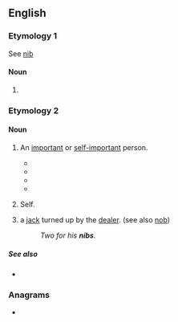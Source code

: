 ==English==

===Etymology 1===
See [[nib]]

====Noun====
{{head|en|noun plural form}}

# {{plural of|nib|lang=en}}

===Etymology 2===
{{etystub|en}}

====Noun====
{{en-noun|nibs}}

# {{lb|en|slang|UK|after possessive pronoun}} An [[important]] or [[self-important]] person.
#* {{quote-journal|lang=en|journal=The Century‎|title=The Secret|author=Robert Nichols|page=734|year=1919|passage=Vera, you are a gleam of brilliant modernity in our dim old cave of antiques — and their '''nibs''', our ancestors." Peter waved disrespectfully to the portrait}}
#* {{quote-book|lang=en|title=Banner bearers: tales of the suffrage campaigns‎|page=345|author=Oreola Williams Haskell|coauthors=Ida Husted Harper|year=1920|passage=Betsey Reed, Her '''Nibs''', was just as witty and quaint as usual, sitting in state in her wheel chair and dominating everything and everybody.}}
#* {{quote-journal|lang=en|title=OFFSTAGE|work=Chicago Tribune|date=Jun 5, 1983|passage=You may also know that, during intermission, Paul and Linda were summoned to a room behind the royal box for a private chat with her '''nibs'''.}}
#* {{quote-book|lang=en|title=A game with dice‎|page=59|author=Michael Arnold|year=2004|passage="Your '''Nibs'''," I panted, "I am sent by the machine gunner man to tell you that ... "Please don't call me Your '''Nibs''', and knock before you come in next time,}}
# {{lb|en|slang|UK|dated|19th century|after possessive pronoun}} Self.
# {{lb|en|cribbage}} a [[jack]] turned up by the [[dealer]]. (see also [[nob]])
#: ''Two for his '''nibs'''.''

=====See also=====
* {{l|en|himself}}

===Anagrams===
* {{anagrams|en|a=bins|ISBN|NiSb|bins|snib}}
